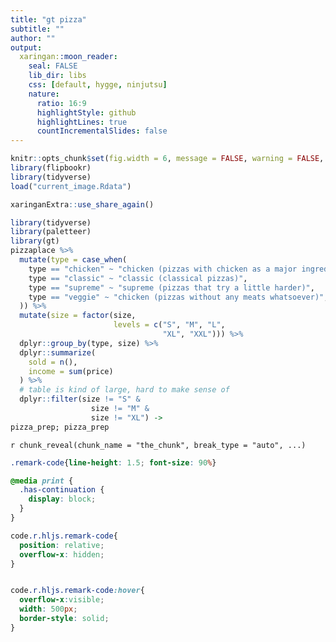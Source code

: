 ```yaml
---
title: "gt pizza"
subtitle: ""
author: ""
output:
  xaringan::moon_reader:
    seal: FALSE
    lib_dir: libs
    css: [default, hygge, ninjutsu]
    nature:
      ratio: 16:9
      highlightStyle: github
      highlightLines: true
      countIncrementalSlides: false
---
```




```r
knitr::opts_chunk$set(fig.width = 6, message = FALSE, warning = FALSE, comment = "", cache = F)
library(flipbookr)
library(tidyverse)
load("current_image.Rdata")
```


```r
xaringanExtra::use_share_again()
```


```r
library(tidyverse)
library(paletteer)
library(gt)
pizzaplace %>%
  mutate(type = case_when(
    type == "chicken" ~ "chicken (pizzas with chicken as a major ingredient)",
    type == "classic" ~ "classic (classical pizzas)",
    type == "supreme" ~ "supreme (pizzas that try a little harder)",
    type == "veggie" ~ "chicken (pizzas without any meats whatsoever)",
  )) %>%
  mutate(size = factor(size, 
                       levels = c("S", "M", "L", 
                                  "XL", "XXL"))) %>%
  dplyr::group_by(type, size) %>%
  dplyr::summarize(
    sold = n(),
    income = sum(price)
  ) %>% 
  # table is kind of large, hard to make sense of
  dplyr::filter(size != "S" & 
                  size != "M" & 
                  size != "XL") ->
pizza_prep; pizza_prep
```

`r chunk_reveal(chunk_name = "the_chunk", break_type = "auto", ...)`



```css
.remark-code{line-height: 1.5; font-size: 90%}

@media print {
  .has-continuation {
    display: block;
  }
}

code.r.hljs.remark-code{
  position: relative;
  overflow-x: hidden;
}


code.r.hljs.remark-code:hover{
  overflow-x:visible;
  width: 500px;
  border-style: solid;
}
```

